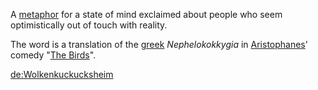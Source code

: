 A [[metaphor]] for a state of mind exclaimed about people who seem optimistically out of touch with reality.

The word is a translation of the [[greek]] ''Nephelokokkygia'' in [[Aristophanes]]' comedy "[[The Birds (play)|The Birds]]".

[[de:Wolkenkuckucksheim]]